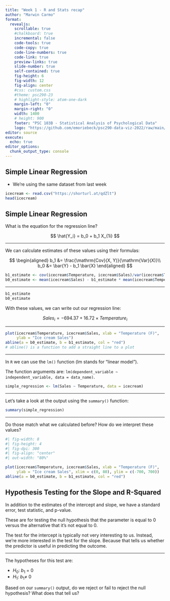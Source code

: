 ```yaml
---
title: "Week 1 - R and Stats recap"
author: "Marwin Carmo"
format: 
  revealjs:
    scrollable: true
    #chalkboard: true
    incremental: false
    code-tools: true
    code-copy: true
    code-line-numbers: true
    code-link: true
    preview-links: true
    slide-number: true
    self-contained: true
    fig-height: 6
    fig-width: 12
    fig-align: center
    #css: custom.css
    #theme: psc290-23
    # highlight-style: atom-one-dark
    margin-left: "0"
    margin-right: "0"
    width: 1400
    # height: 900
    footer: "PSC 103B - Statistical Analysis of Psychological Data"
    logo: "https://github.com/emoriebeck/psc290-data-viz-2022/raw/main/01-week1-intro/02-code/02-images/ucdavis_logo_blue.png"
editor: source
execute: 
  echo: true
editor_options: 
  chunk_output_type: console
---
```


## Simple Linear Regression

- We're using the same dataset from last week

```r
icecream <- read.csv("https://shorturl.at/qdZlt")
head(icecream)
```

## Simple Linear Regression

What is the equation for the regression line?

$$
\hat{Y_i} = b_0 + b_1 X_{1i}
$$

---

We can calculate estimates of these values using
their formulas:

$$
\begin{aligned}
b_1 &= \frac{\mathrm{Cov}(X, Y)}{\mathrm{Var}(X)}\\
b_0 &= \bar{Y} - b_1 \bar{X}
\end{aligned}
$$

```r
b1_estimate <- cov(icecream$Temperature, icecream$Sales)/var(icecream$Temperature)
b0_estimate <- mean(icecream$Sales) - b1_estimate * mean(icecream$Temperature)
```

---

```r
b1_estimate
b0_estimate
```


With these values, we can write out our regression line:

$$
Sales_i = -694.37 + 16.72 \times Temperature_i
$$

---

```r

plot(icecream$Temperature, icecream$Sales, xlab = "Temperature (F)", 
     ylab = "Ice cream Sales")
abline(a = b0_estimate, b = b1_estimate, col = "red") 
# abline() is a function to add a straight line to a plot
```

---

In `R` we can use the `lm()` function (lm stands for "linear model").

The function arguments are: `lm(dependent_variable ~ independent_variable, data = data_name)`.


```r
simple_regression <- lm(Sales ~ Temperature, data = icecream)
```

---

Let's take a look at the output using the `summary()` function:

```r
summary(simple_regression)
```

---

Do those match what we calculated before? How do we interpret these values?

```r
#| fig-width: 8
#| fig-height: 4
#| fig-dpi: 300
#| fig-align: "center"
#| out-width: "80%"

plot(icecream$Temperature, icecream$Sales, xlab = "Temperature (F)", 
     ylab = "Ice cream Sales", xlim = c(0, 80), ylim = c(-700, 700))
abline(a = b0_estimate, b = b1_estimate, col = "red") 
```

## Hypothesis Testing for the Slope and R-Squared

In addition to the estimates of the
intercept and slope, we have a standard error, test statistic,
and p-value.

These are for testing the null hypothesis that
the parameter is equal to 0 versus the alternative
that it's not equal to 0.

The test for the intercept is typically not very interesting to us.
Instead, we're more interested in the test for the slope.
Because that tells us whether the predictor is useful
in predicting the outcome.

---

The hypotheses for this test are:

- $H_0$: $b_1$ = 0
- $H_1$: $b_1 \neq$ 0

Based on our `summary()` output, do we reject or fail to reject the null hypothesis? What does that tell us?